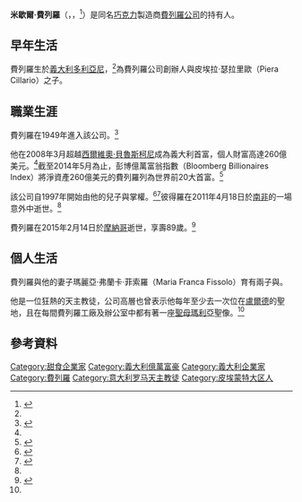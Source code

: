 {{noteTA
|T = zh-cn:米凯莱·费列罗; zh-hant:米歇爾·費列羅;zh-tw:米歇爾·費列羅; zh-hk:米凱萊·費雷羅;
|1 = zh-cn:米凯莱·费列罗; zh-hant:米歇爾·費列羅;zh-tw:米歇爾·費列羅; zh-hk:米凱萊·費雷羅;
|2 = zh-cn:费列罗;zh-hant:費列羅;zh-tw:費列羅; zh-hk:費雷羅;
}}
{{Infobox person
| name        = 米歇爾·費列羅<br>Michele Ferrero
| image       =
| caption     = 
| birth_date  = {{Birth date|1925|4|26}}<ref name="birth" />
| birth_place = {{flag|Kingdom of Italy}}[[多利亞尼|多利亞尼]]<ref name="birth" />
| death_date  = {{Death date and age|2015|02|14|1925|04|26|df=y}} 
| death_place = {{MON}}
| residence   = [[蒙地卡羅|蒙地卡羅]]<ref name="Michele Ferrero - Forbes" />
| citizenship = 義大利
| education   =  
| occupation  = [[費列羅|費列羅]]集團持有人
| known_for   = [[能多益|能多益]]、{{le|蒙雪丽巧克力|Mon Chéri}}、[[健達巧克力|健達巧克力]]、[[金莎巧克力|金莎巧克力]]、[[的嗒糖|的嗒糖]]、[[健達出奇蛋|健達出奇蛋]]等品牌
| networth    = {{gain}} 267億[[美元|美元]]（2014年5月）<ref name="Michele Ferrero - Forbes" />  
| spouse      = 瑪麗亞·弗蘭卡·菲索羅<br>（Maria Franca Fissolo）<ref name="history" />
| children    = {{le|小彼得羅·費列羅|Pietro Ferrero Jr.|彼得羅}}（已故）、{{le|喬瓦尼·費列羅|Giovanni Ferrero|喬瓦尼}}<ref name="history" />
| parents     = 皮埃拉·瑟拉里歐、{{le|彼得羅·費列羅|Pietro Ferrero}}<ref name="history" />
| website     = {{URL|www.ferrero.com}}
}}
'''米歇爾·費列羅'''（{{lang-it|'''Michele Ferrero'''}}，{{IPA-it|miˈkɛːle ferˈrɛːro}}，{{bd|1925年|4月26日|2015年|2月14日|catIdx=Ferrero}}<ref>{{cite news | title = Italy's richest man, Nutella billionaire Ferrero dies | publisher = [[BBC|BBC]] | url = http://www.bbc.com/news/business-31477547 | date = 2015-02-15 | accessdate = 2015-02-16 | language = en}}</ref>）是同名[[巧克力|巧克力]]製造商[[費列羅公司|費列羅公司]]的持有人。

==早年生活==
費列羅生於[[義大利|義大利]][[多利亞尼|多利亞尼]]，<ref name="birth"/>為費列羅公司創辦人{{le|彼得羅·費列羅|Pietro Ferrero}}與皮埃拉·瑟拉里歐（Piera Cillario）之子。

==職業生涯==
費列羅在1949年進入該公司。<ref name=Guardian>{{en}}{{cite news|last1=Hooper|first1=John|title=Ferrero unwrapped: Italy's secretive confectioner opens its doors|url=http://www.theguardian.com/business/2011/oct/28/ferrero-unwrapped|accessdate= 2015-02-14|work=The Guardian|date=2011-10-28}}</ref>

他在2008年3月超越[[西爾維奧·貝魯斯柯尼|西爾維奧·貝魯斯柯尼]]成為義大利首富，個人財富高達260億美元。<ref name="Michele Ferrero - Forbes" />截至2014年5月為止，彭博億萬富翁指數（Bloomberg Billionaires Index）將淨資產260億美元的費列羅列為世界前20大首富。<ref>{{en}}{{cite web |title=Bloomberg Billionares Index |accessdate=2012-12-03 |url=http://topics.bloomberg.com/bloomberg-billionaires-index/ |publisher=Bloomberg LP |deadurl=yes |archiveurl=https://web.archive.org/web/20121214085457/http://topics.bloomberg.com/bloomberg-billionaires-index/ |archivedate=2012-12-14 }}</ref>

該公司自1997年開始由他的兒子{{le|喬瓦尼·費列羅|Giovanni Ferrero}}與{{le|小彼得羅·費列羅|Pietro Ferrero Jr.}}掌權。<ref>{{en}}{{cite web|url=http://www.fundinguniverse.com/company-histories/Ferrero-SpA-Company-History.html|title= Ferrero SpA – Company History|work= Fundinguniverse.com|accessdate= 2011-11-03}}</ref><ref>{{en}}{{cite web|url=http://www.forbes.com/profile/michele-ferrero/#|title=Michele Ferrero & family|work=Forbes.com|accessdate=2014-05-18}}</ref>彼得羅在2011年4月18日於[[南非|南非]]的一場意外中逝世。<ref name="history"/>

費列羅在2015年2月14日於[[摩納哥|摩納哥]]逝世，享壽89歲。<ref>{{it}}{{cite news|url=http://www.lastampa.it/2015/02/14/economia/monaco-morto-michele-ferrero-IamfjHK30QIbqPnP3zT3NO/pagina.html|title=Monaco, è morto Michele Ferrero|work= La Stampa|first=Roberto|last= Fiori|accessdate=2015-02-15}}</ref>

==個人生活==
費列羅與他的妻子瑪麗亞·弗蘭卡·菲索羅（Maria Franca Fissolo）育有兩子{{le|喬瓦尼·費列羅|Giovanni Ferrero}}與{{le|小彼得羅·費列羅|Pietro Ferrero Jr.}}。

他是一位狂熱的天主教徒，公司高層也曾表示他每年至少去一次位在[[盧爾德|盧爾德]]的聖地，且在每間費列羅工廠及辦公室中都有著一座[[聖母瑪利亞|聖母瑪利亞]]聖像。<ref name=Guardian/>

==參考資料==
{{Reflist|refs=
<ref name="history">{{en}}{{cite web
  |url= http://www.ferrero.com/the-group/a-family-history/a-great-company/
  |title= The Story of a Family
  |publisher= Ferrero.com
  |accessdate=2015-02-15}}
</ref>

<ref name="birth">{{en}}{{cite web
 |url= http://www.ilsole24ore.com/art/SoleOnLine4/Italia/2010/04/michele-ferrero-85-anni.shtml
 |title= Michele Ferrero compie 85 anni
 |language= it
 |trans_title= Michele Ferrero turns 85
 |work= Il Sole 24 Ore
 |date= 2010-04-25
 |accessdate=2015-02-15}}
</ref>

<ref name="Michele Ferrero - Forbes">{{en}}{{cite web
  |title= Michele Ferrero Forbes Profile
  |url= http://www.forbes.com/profile/michele-ferrero
  |work= [[Forbes|Forbes]] |date= 2011-03-09 |accessdate= 2011-04-25}}
</ref>
}}

{{normdaten}}
{{DEFAULTSORT:Ferrero, Michele}}
[[Category:甜食企業家|Category:甜食企業家]]
[[Category:義大利億萬富豪|Category:義大利億萬富豪]]
[[Category:義大利企業家|Category:義大利企業家]]
[[Category:費列羅|Category:費列羅]]
[[Category:意大利罗马天主教徒|Category:意大利罗马天主教徒]]
[[Category:皮埃蒙特大区人|Category:皮埃蒙特大区人]]